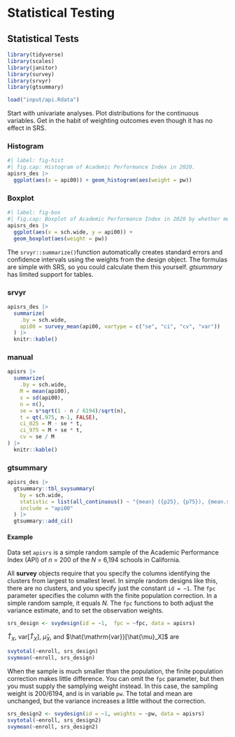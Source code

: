 # Statistical Testing {#sec-statistical-testing}

## Statistical Tests

```r
library(tidyverse)
library(scales)
library(janitor)
library(survey)
library(srvyr)
library(gtsummary)
```

```r
load("input/api.Rdata")
```

Start with univariate analyses. Plot distributions for the continuous variables. Get in the habit of weighting outcomes even though it has no effect in SRS.

::: panel-tabset

### Histogram

```r
#| label: fig-hist
#| fig.cap: Histogram of Academic Performance Index in 2020.
apisrs_des |>
  ggplot(aes(x = api00)) + geom_histogram(aes(weight = pw))
```

### Boxplot 

```r
#| label: fig-box
#| fig.cap: Boxplot of Academic Performance Index in 2020 by whether met school-wide target.
apisrs_des |>
  ggplot(aes(x = sch.wide, y = api00)) + 
  geom_boxplot(aes(weight = pw))

```

:::

The `srvyr::summarize()`function automatically creates standard errors and confidence intervals using the weights from the design object. The formulas are simple with SRS, so you could calculate them this yourself. *gtsummary* has limited support for tables.

::: panel-tabset

### srvyr

```r
apisrs_des |>
  summarize(
    .by = sch.wide, 
    api00 = survey_mean(api00, vartype = c("se", "ci", "cv", "var"))
  ) |>
  knitr::kable()
```

### manual

```r
apisrs |>
  summarize(
    .by = sch.wide,
    M = mean(api00), 
    s = sd(api00), 
    n = n(), 
    se = s*sqrt(1 - n / 6194)/sqrt(n), 
    t = qt(.975, n-1, FALSE), 
    ci_025 = M - se * t, 
    ci_975 = M + se * t,
    cv = se / M
) |>
  knitr::kable()
```

### gtsummary

```r
apisrs_des |> 
  gtsummary::tbl_svysummary(
    by = sch.wide,
    statistic = list(all_continuous() ~ "{mean} ({p25}, {p75}), {mean.std.error}"),
    include = "api00"
  ) |>
  gtsummary::add_ci()
```

:::


#### Example {-}

Data set `apisrs` is a simple random sample of the Academic Performance Index (API) of *n* = 200 of the *N* = 6,194 schools in California. 

All **survey** objects require that you specify the columns identifying the clusters from largest to smallest level. In simple random designs like this, there are no clusters, and you specify just the constant `id = ~1`. The `fpc` parameter specifies the column with the finite population correction. In a simple random sample, it equals *N*. The `fpc` functions to both adjust the variance estimate, and to set the observation weights.

```r
srs_design <- svydesign(id = ~1,  fpc = ~fpc, data = apisrs)
```

$\hat{T}_X$, $\mathrm{var} [\hat{T}_X]$, $\hat{\mu}_X$, and $\hat{\mathrm{var}}[\hat{\mu}_X]$ are

```r
svytotal(~enroll, srs_design)
svymean(~enroll, srs_design)
```

When the sample is much smaller than the population, the finite population correction makes little difference. You can omit the `fpc` parameter, but then you must supply the samplying weight instead. In this case, the sampling weight is 200/6194, and is in variable `pw`. The total and mean are unchanged, but the variance increases a little without the correction.

```r
srs_design2 <- svydesign(id = ~1, weights = ~pw, data = apisrs)
svytotal(~enroll, srs_design2)
svymean(~enroll, srs_design2)
```


